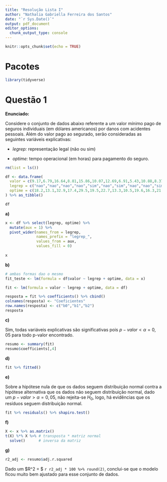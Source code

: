 ```yaml
---
title: "Resolução Lista I"
author: "Nathalia Gabriella Ferreira dos Santos"
date: "`r Sys.Date()`"
output: pdf_document
editor_options: 
  chunk_output_type: console
---
```


```r
knitr::opts_chunk$set(echo = TRUE)
```

# Pacotes

```r
library(tidyverse)
```

# Questão 1

**Enunciado:**

Considere o conjunto de dados abaixo referente a um valor mínimo pago de seguros individuais
(em dólares americanos) por danos com acidentes pessoais. Além do valor pago ao segurado,
serão consideradas as seguintes variáveis explicativas: 

* *legrep:* representação legal (não ou sim)

* *optime:* tempo operacional (em horas) para pagamento do seguro.

```r
rm(list = ls())

df <- data.frame(
  valor = c(9.17,6.79,16.64,8.81,15.86,10.07,12.69,6.91,5.43,10.88,8.37,11.9,16.12,8.74,9.35),
  legrep = c("nao","nao","nao","nao","sim","nao","sim","nao","nao","sim","nao","sim","sim","nao","nao"),
  optime = c(18.2,13.1,32.9,17.4,29.5,19.5,22.7,13.3,10.5,19.6,16.3,21.2,29.7,17,18.3)
) %>% as_tibble()

df
```

**a)**

```r
x <- df %>% select(legrep, optime) %>% 
  mutate(aux = 1) %>% 
  pivot_wider(names_from = legrep,
              names_prefix = "legrep_",
              values_from = aux,
              values_fill = 0)
  
x
```

**b)**

```r
# ambas formas dao o mesmo
fit_teste <- lm(formula = df$valor ~ legrep + optime, data = x)

fit <- lm(formula = valor ~ legrep + optime, data = df)
```

```r
resposta = fit %>% coefficients() %>% cbind()
colnames(resposta) <- "Coeficientes"
row.names(resposta) <- c("b0","b1","b2")
resposta
```

**c)**

Sim, todas variáveis explicativas são significativas pois $p-valor < \alpha = 0,05$ para todo p-valor encontrado. 

```r
resumo <- summary(fit)
resumo$coefficients[,4]
```

**d)**

```r
fit %>% fitted()
```

**e)**

Sobre a hipótese nula de que os dados seguem distribuição normal contra a hipótese alternativa que os dados não seguem distribuição normal, dado um $p-valor > \alpha = 0,05$, não rejeita-se $H_0$, logo, há evidências que os resíduos seguem distribuição normal.

```r
fit %>% residuals() %>% shapiro.test()
```

**f)**

```r
X <- x %>% as.matrix()
t(X) %*% X %>% # transposta * matriz normal
  solve()      # inversa da matriz

```

**g)**

```r
r2_adj <- resumo$adj.r.squared
```


Dado um $R^2 = $ `r r2_adj * 100 %>% round(2)`, conclui-se que o modelo ficou muito bem ajustado para esse conjunto de dados.



